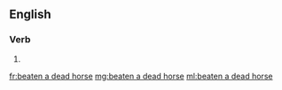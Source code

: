 ==English==

===Verb===
{{head|en|past participle}}

# {{past participle of|beat a dead horse|lang=en}}

[[fr:beaten a dead horse]]
[[mg:beaten a dead horse]]
[[ml:beaten a dead horse]]